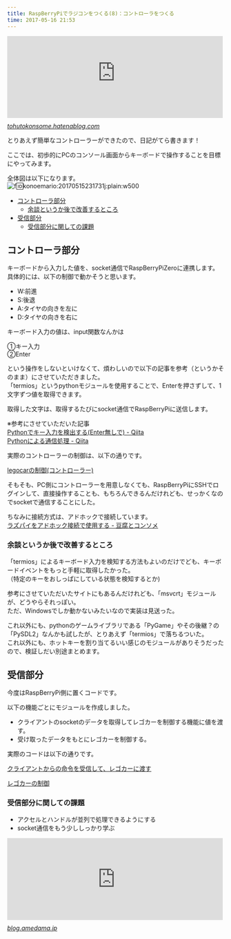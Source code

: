 ```yaml
---
title: RaspBerryPiでラジコンをつくる(8)：コントローラをつくる
time: 2017-05-16 21:53
---
```


<iframe src="http://tohutokonsome.hatenablog.com/embed/2017/05/15/221112" title="RaspBerryPiでラジコンをつくる(7)：少し改善 - 豆腐とコンソメ" class="embed-card embed-blogcard" scrolling="no" frameborder="0" style="display: block; width: 100%; height: 190px; max-width: 500px; margin: 10px 0px;"></iframe><cite class="hatena-citation"><a href="http://tohutokonsome.hatenablog.com/entry/2017/05/15/221112">tohutokonsome.hatenablog.com</a></cite>

とりあえず簡単なコントローラーができたので、日記がてら書きます！

ここでは、初歩的にPCのコンソール画面からキーボードで操作することを目標にやってみます。

全体図は以下になります。  
 ![f:id:konoemario:20170515231731j:plain:w500](https://cdn-ak.f.st-hatena.com/images/fotolife/k/konoemario/20170515/20170515231731.jpg "f:id:konoemario:20170515231731j:plain:w500")

- [コントローラ部分](#%E3%82%B3%E3%83%B3%E3%83%88%E3%83%AD%E3%83%BC%E3%83%A9%E9%83%A8%E5%88%86)
  - [余談というか後で改善するところ](#%E4%BD%99%E8%AB%87%E3%81%A8%E3%81%84%E3%81%86%E3%81%8B%E5%BE%8C%E3%81%A7%E6%94%B9%E5%96%84%E3%81%99%E3%82%8B%E3%81%A8%E3%81%93%E3%82%8D)
- [受信部分](#%E5%8F%97%E4%BF%A1%E9%83%A8%E5%88%86)
  - [受信部分に関しての課題](#%E5%8F%97%E4%BF%A1%E9%83%A8%E5%88%86%E3%81%AB%E9%96%A2%E3%81%97%E3%81%A6%E3%81%AE%E8%AA%B2%E9%A1%8C)

## コントローラ部分

キーボードから入力した値を、socket通信でRaspBerryPiZeroに連携します。  
具体的には、以下の制御で動かそうと思います。

- W:前進
- S:後退
- A:タイヤの向きを左に
- D:タイヤの向きを右に

キーボード入力の値は、input関数なんかは

①キー入力  
②Enter

という操作をしないといけなくて、煩わしいので以下の記事を参考（というかそのまま）にさせていただきました。  
「termios」というpythonモジュールを使用することで、Enterを押さずして、1文字ずつ値を取得できます。

取得した文字は、取得するたびにsocket通信でRaspBerryPiに送信します。

※参考にさせていただいた記事  
[Pythonでキー入力を検出する(Enter無しで) - Qiita](http://qiita.com/tortuepin/items/9ede6ca603ddc74f91ba)  
[Pythonによる通信処理 - Qiita](http://qiita.com/nadechin/items/28fc8970d93dbf16e81b)

実際のコントローラーの制御は、以下の通りです。

<script src="https://gist.github.com/7be27c7b6c15e3fc2ed05b87e111f8cc.js"> </script>

[legocarの制御(コントローラー)](https://gist.github.com/7be27c7b6c15e3fc2ed05b87e111f8cc)

そもそも、PC側にコントローラーを用意しなくても、RaspBerryPiにSSHでログインして、直接操作することも、もちろんできるんだけれども、せっかくなのでsocketで通信することにした。

ちなみに接続方式は、アドホックで接続しています。  
[ラズパイをアドホック接続で使用する - 豆腐とコンソメ](http://tohutokonsome.hatenablog.com/entry/2017/05/05/202821)

### 余談というか後で改善するところ

「termios」によるキーボード入力を検知する方法もよいのだけでども、キーボードイベントをもっと手軽に取得したかった。   
（特定のキーをおしっぱにしている状態を検知するとか)

参考にさせていただいたサイトにもあるんだけれども、「msvcrt」モジュールが、どうやらそれっぽい。   
ただ、Windowsでしか動かないみたいなので実装は見送った。

これ以外にも、pythonのゲームライブラリである「PyGame」やその後継？の「PySDL2」なんかも試したが、とりあえず「termios」で落ちるついた。  
これ以外にも、ホットキーを割り当てるいい感じのモジュールがありそうだったので、検証しだい別途まとめます。

## 受信部分

今度はRaspBerryPi側に置くコードです。

以下の機能ごとにモジュールを作成しました。

- クライアントのsocketのデータを取得してレゴカーを制御する機能に値を渡す。
- 受け取ったデータをもとにレゴカーを制御する。

実際のコードは以下の通りです。

<script src="https://gist.github.com/5a237e0b7e834559d4fbe283f81b5154.js"> </script>

[クライアントからの命令を受信して、レゴカーに渡す](https://gist.github.com/5a237e0b7e834559d4fbe283f81b5154)

<script src="https://gist.github.com/e1a0ba956a0d81e2a74cb7f909de64ee.js"> </script>

[レゴカーの制御](https://gist.github.com/e1a0ba956a0d81e2a74cb7f909de64ee)

### 受信部分に関しての課題

- アクセルとハンドルが並列で処理できるようにする
- socket通信をもう少ししっかり学ぶ

<iframe src="http://blog.amedama.jp/embed/2017/03/29/080000" title="Python: ソケットプログラミングのアーキテクチャパターン - CUBE SUGAR CONTAINER" class="embed-card embed-blogcard" scrolling="no" frameborder="0" style="display: block; width: 100%; height: 190px; max-width: 500px; margin: 10px 0px;"></iframe><cite class="hatena-citation"><a href="http://blog.amedama.jp/entry/2017/03/29/080000">blog.amedama.jp</a></cite>
